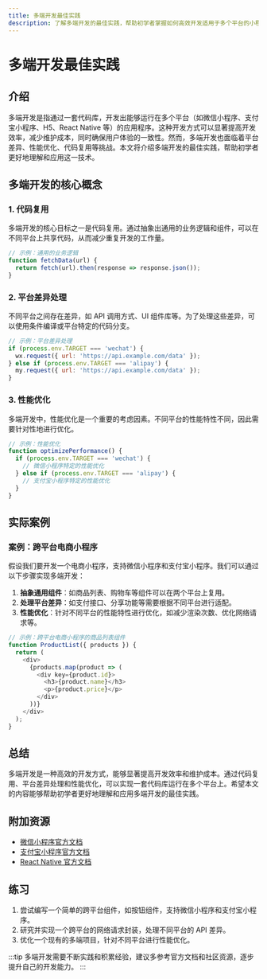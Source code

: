 ```yaml
---
title: 多端开发最佳实践
description: 了解多端开发的最佳实践，帮助初学者掌握如何高效开发适用于多个平台的小程序。
---
```


# 多端开发最佳实践

## 介绍

多端开发是指通过一套代码库，开发出能够运行在多个平台（如微信小程序、支付宝小程序、H5、React Native 等）的应用程序。这种开发方式可以显著提高开发效率，减少维护成本，同时确保用户体验的一致性。然而，多端开发也面临着平台差异、性能优化、代码复用等挑战。本文将介绍多端开发的最佳实践，帮助初学者更好地理解和应用这一技术。

## 多端开发的核心概念

### 1. 代码复用

多端开发的核心目标之一是代码复用。通过抽象出通用的业务逻辑和组件，可以在不同平台上共享代码，从而减少重复开发的工作量。

```javascript
// 示例：通用的业务逻辑
function fetchData(url) {
  return fetch(url).then(response => response.json());
}
```

### 2. 平台差异处理

不同平台之间存在差异，如 API 调用方式、UI 组件库等。为了处理这些差异，可以使用条件编译或平台特定的代码分支。

```javascript
// 示例：平台差异处理
if (process.env.TARGET === 'wechat') {
  wx.request({ url: 'https://api.example.com/data' });
} else if (process.env.TARGET === 'alipay') {
  my.request({ url: 'https://api.example.com/data' });
}
```

### 3. 性能优化

多端开发中，性能优化是一个重要的考虑因素。不同平台的性能特性不同，因此需要针对性地进行优化。

```javascript
// 示例：性能优化
function optimizePerformance() {
  if (process.env.TARGET === 'wechat') {
    // 微信小程序特定的性能优化
  } else if (process.env.TARGET === 'alipay') {
    // 支付宝小程序特定的性能优化
  }
}
```

## 实际案例

### 案例：跨平台电商小程序

假设我们要开发一个电商小程序，支持微信小程序和支付宝小程序。我们可以通过以下步骤实现多端开发：

1. **抽象通用组件**：如商品列表、购物车等组件可以在两个平台上复用。
2. **处理平台差异**：如支付接口、分享功能等需要根据不同平台进行适配。
3. **性能优化**：针对不同平台的性能特性进行优化，如减少渲染次数、优化网络请求等。

```javascript
// 示例：跨平台电商小程序的商品列表组件
function ProductList({ products }) {
  return (
    <div>
      {products.map(product => (
        <div key={product.id}>
          <h3>{product.name}</h3>
          <p>{product.price}</p>
        </div>
      ))}
    </div>
  );
}
```

## 总结

多端开发是一种高效的开发方式，能够显著提高开发效率和维护成本。通过代码复用、平台差异处理和性能优化，可以实现一套代码库运行在多个平台上。希望本文的内容能够帮助初学者更好地理解和应用多端开发的最佳实践。

## 附加资源

- [微信小程序官方文档](https://developers.weixin.qq.com/miniprogram/dev/framework/)
- [支付宝小程序官方文档](https://opendocs.alipay.com/mini/developer)
- [React Native 官方文档](https://reactnative.dev/docs/getting-started)

## 练习

1. 尝试编写一个简单的跨平台组件，如按钮组件，支持微信小程序和支付宝小程序。
2. 研究并实现一个跨平台的网络请求封装，处理不同平台的 API 差异。
3. 优化一个现有的多端项目，针对不同平台进行性能优化。

:::tip
多端开发需要不断实践和积累经验，建议多参考官方文档和社区资源，逐步提升自己的开发能力。
:::